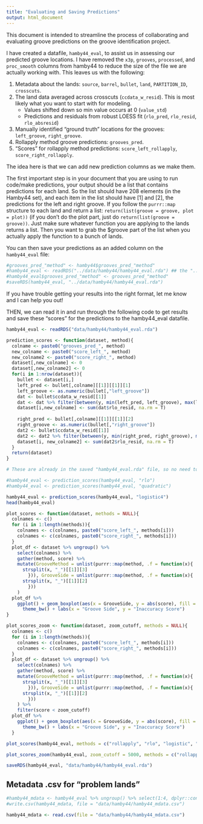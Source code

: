 ```yaml
---
title: "Evaluating and Saving Predictions"
output: html_document
---
```


This document is intended to streamline the process of collaborating and evaluating groove predictions on the groove identification project.  

I have created a datafile, `hamby44_eval`, to assist us in assessing our predicted groove locations. I have removed the `x3p`, `grooves`, `processed`, and `proc_smooth` columns from hamby44 to reduce the size of the file we are actually working with. This leaves us with the following: 

1. Metadata about the lands: `source`, `barrel`, `bullet`, `land`, `PARTITION_ID`, `crosscuts`.  
2. The land data averaged across crosscuts (`ccdata_w_resid`). This is most likely what you want to start with for modeling.  
    - Values shifted down so min value occurs at 0 (`value_std`)
    - Predictions and residuals from robust LOESS fit (`rlo_pred`, `rlo_resid`, `rlo_absresid`)
3. Manually identified "ground truth" locations for the grooves: `left_groove`, `right_groove`.  
4. Rollapply method groove predictions: `grooves_pred`.  
5. "Scores" for rollapply method predictions: `score_left_rollapply`, `score_right_rollapply`.  


The idea here is that we can add new prediction columns as we make them.  

The first important step is in your document that you are using to run code/make predictions, your output should be a list that contains predictions for each land. So the list should have 208 elements (in the Hamby44 set), and each item in the list should have [1] and [2], the predictions for the left and right groove. If you follow the `purrr::map` structure to each land and return a list: `return(list(groove = groove, plot = plot))` (if you don't do the plot part, just do `return(list(groove = groove))`. Just make sure whatever function you are applying to the lands returns a list. Then you want to grab the $groove part of the list when you actually apply the function to a bunch of lands. 

You can then save your predictions as an added column on the `hamby44_eval` file:  

```r
#grooves_pred_"method" <- hamby44$grooves_pred_"method"
#hamby44_eval <- readRDS("../data/hamby44/hamby44_eval.rda") ## the "../" at the beginning takes you from a file in the "development" folder of the grooves repository
#hamby44_eval$grooves_pred_"method" <- grooves_pred_"method"
#saveRDS(hamby44_eval, "../data/hamby44/hamby44_eval.rda")
```

If you have trouble getting your results into the right format, let me know and I can help you out!  


THEN, we can read it in and run through the following code to get results and save these "scores" for the predictions to the hamby44_eval datafile.  

```r
hamby44_eval <- readRDS("data/hamby44/hamby44_eval.rda")
```

```r
prediction_scores <- function(dataset, method){
  colname <- paste0("grooves_pred_", method)
  new_colname <- paste0("score_left_", method)
  new_colname2 <- paste0("score_right_", method)
  dataset[,new_colname] <- 0
  dataset[,new_colname2] <- 0
  for(i in 1:nrow(dataset)){
    bullet <- dataset[i,]
    left_pred <- bullet[,colname][[1]][[1]][1]
    left_groove <- as.numeric(bullet[,"left_groove"])
    dat <- bullet$ccdata_w_resid[[1]]
    dat <- dat %>% filter(between(y, min(left_pred, left_groove), max(left_pred, left_groove)))
    dataset[i,new_colname] <- sum(dat$rlo_resid, na.rm = T)
    
    right_pred <- bullet[,colname][[1]][[1]][2]
    right_groove <- as.numeric(bullet[,"right_groove"])
    dat2 <- bullet$ccdata_w_resid[[1]]
    dat2 <- dat2 %>% filter(between(y, min(right_pred, right_groove), max(right_pred, right_groove)))
    dataset[i, new_colname2] <- sum(dat2$rlo_resid, na.rm = T)
  }
  return(dataset)
}
```

```r
# These are already in the saved "hamby44_eval.rda" file, so no need to re-run, but as an example of how to do it with a new method! 

#hamby44_eval <- prediction_scores(hamby44_eval, "rlo")
#hamby44_eval <- prediction_scores(hamby44_eval, "quadratic") 

hamby44_eval <- prediction_scores(hamby44_eval, "logistic4")
head(hamby44_eval)
```





```r
plot_scores <- function(dataset, methods = NULL){
  colnames <- c()
  for (i in 1:length(methods)){
    colnames <- c(colnames, paste0("score_left_", methods[i]))
    colnames <- c(colnames, paste0("score_right_", methods[i]))
  }
  plot_df <- dataset %>% ungroup() %>% 
    select(colnames) %>%  
    gather(method, score) %>% 
    mutate(GrooveMethod = unlist(purrr::map(method, .f = function(x){
      strsplit(x, "_")[[1]][3]
        })), GrooveSide = unlist(purrr::map(method, .f = function(x){
      strsplit(x, "_")[[1]][2]
        }))
    )
  plot_df %>% 
    ggplot() + geom_boxplot(aes(x = GrooveSide, y = abs(score), fill = GrooveMethod)) + 
      theme_bw() + labs(x = "Groove Side", y = "Inaccuracy Score")
}

plot_scores_zoom <- function(dataset, zoom_cutoff, methods = NULL){
  colnames <- c()
  for (i in 1:length(methods)){
    colnames <- c(colnames, paste0("score_left_", methods[i]))
    colnames <- c(colnames, paste0("score_right_", methods[i]))
  }
  plot_df <- dataset %>% ungroup() %>% 
    select(colnames) %>%  
    gather(method, score) %>% 
    mutate(GrooveMethod = unlist(purrr::map(method, .f = function(x){
      strsplit(x, "_")[[1]][3]
        })), GrooveSide = unlist(purrr::map(method, .f = function(x){
      strsplit(x, "_")[[1]][2]
        }))
    ) %>% 
    filter(score < zoom_cutoff)
  plot_df %>% 
    ggplot() + geom_boxplot(aes(x = GrooveSide, y = abs(score), fill = GrooveMethod)) + 
      theme_bw() + labs(x = "Groove Side", y = "Inaccuracy Score")
  }
```

```r
plot_scores(hamby44_eval, methods = c("rollapply", "rlo", "logistic", "logistic4"))

plot_scores_zoom(hamby44_eval, zoom_cutoff = 5000, methods = c("rollapply", "rlo", "logistic", "logistic4"))
```


```r
saveRDS(hamby44_eval, "data/hamby44/hamby44_eval.rda")
```





## Metadata .csv for "problem lands"  

```r
#hamby44_mdata <- hamby44_eval %>% ungroup() %>% select(1:4, dplyr::contains("score"))
#write.csv(hamby44_mdata, file = "data/hamby44/hamby44_mdata.csv")

hamby44_mdata <- read.csv(file = "data/hamby44/hamby44_mdata.csv")

```
